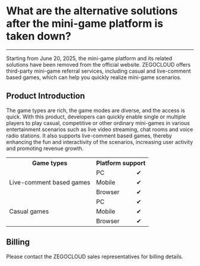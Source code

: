 # What are the alternative solutions after the mini-game platform is taken down?
---

Starting from June 20, 2025, the mini-game platform and its related solutions have been removed from the official website. ZEGOCLOUD offers third-party mini-game referral services, including casual and live-comment based games, which can help you quickly realize mini-game scenarios.

## Product Introduction
The game types are rich, the game modes are diverse, and the access is quick. With this product, developers can quickly enable single or multiple players to play casual, competitive or other ordinary mini-games in various entertainment scenarios such as live video streaming, chat rooms and voice radio stations. It also supports live-comment based games, thereby enhancing the fun and interactivity of the scenarios, increasing user activity and promoting revenue growth.

<table>
<tbody><tr>
<th>Game types</th>
<th colspan="2">Platform support</th>
</tr>
<tr>
<td rowspan="3">Live-comment based games</td>
<td>PC</td>
<td>✔</td>
</tr>
<tr>
<td>Mobile</td>
<td>✔</td>
</tr>
<tr>
<td>Browser</td>
<td>✔</td>
</tr>
<tr>
<td rowspan="3">Casual games</td>
<td>PC</td>
<td>✔</td>
</tr>
<tr>
<td>Mobile</td>
<td>✔</td>
</tr>
<tr>
<td>Browser</td>
<td>✔</td>
</tr>
</tbody></table>

## Billing
Please contact the ZEGOCLOUD sales representatives for billing details.
